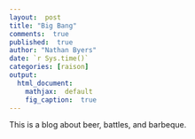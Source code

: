 ```yaml
---
layout:  post
title: "Big Bang"
comments:  true
published:  true
author: "Nathan Byers"
date: `r Sys.time()`
categories: [raison]
output:
  html_document:
    mathjax:  default
    fig_caption:  true
---
```



This is a blog about beer, battles, and barbeque.